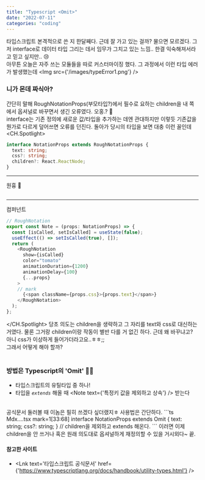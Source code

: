 ```yaml
---
title: "Typescript <Omit>"
date: "2022-07-11"
categories: "coding"
---
```


타입스크립트 본격적으로 쓴 지 한달째다. 근데 잘 가고 있는 걸까? 물으면 모르겠다. 그저 interface로 데이터 타입 그리는 데서 임무가 그치고 있는 느낌.. 한결 익숙해져서라고 믿고 싶지만.. 😢
<br/>
아무튼 오늘은 자주 쓰는 모듈들을 따로 커스터마이징 했다. 그 과정에서 이런 타입 에러가 발생했는데
<Img src={'/images/typeError1.png'} />
<br/>

### 니가 몬데 짜식아?
간단히 말해 RoughNotationProps(부모타입?)에서 필수로 요하는 children을 내 쪽에서 옵셔널로 바꾸면서 생긴 오류였다. 오홍.? 🤔  
interface는 기존 정의에 새로운 값/타입을 추가하는 데엔 관대하지만 이렇듯 기존값을 뭔가로 다르게 덮어쓰면 오류를 던진다. 돌아가 당시의 타입을 보면 대충 이런 꼴인데
<CH.Spotlight>
  ```ts MdxComponents.tsx
  interface NotationProps extends RoughNotationProps {
    text: string;
    css?: string;
    children?: React.ReactNode;
  }
  ```
  ---
  원흉 👾
  ```ts MdxComponents.tsx focus=4
  ```
  ---
  컴퍼넌트
  ```ts Mdx....tsx mark=2[29:41]
  // RoughNotation
  export const Note = (props: NotationProps) => {
    const [isCalled, setIsCalled] = useState(false);
    useEffect(() => setIsCalled(true), []);
    return (
      <RoughNotation
        show={isCalled}
        color="tomato"
        animationDuration={1200}
        animationDelay={100}
        {...props}
      >
      // mark
        {<span className={props.css}>{props.text}</span>}
      </RoughNotation>
    );
  };
  ```
</CH.Spotlight>
당초 의도는 children을 생략하고 그 자리를 text와 css로 대신하는 거였다. 물론 그거랑 children이랑 작동이 별반 다를 거 없긴 하다. 근데 왜 바꾸냐고? 아니 css가 이상하게 들어가더라고요..ㅎㅎ;;   
그래서 어떻게 해야 할까?  
<br/>
### 방법은 Typescript의 'Omit' 💨💨
- 타입스크립트의 유틸타입 중 하나!
- 타입을 _`extends`_ 해올 때 <Note text={'특정키 값을 제외하고 상속'} /> 받는다
<br/>
공식문서 둘러볼 때 이놈은 필히 쓰겠다 싶더랬지ㅎ 사용법은 간단하다.
```ts Mdx....tsx mark=1[33:68]
interface NotationProps extends Omit<RoughNotationProps, "children"> {
  text: string;
  css?: string;
} // children을 제외하고 extends 해온다.
```
이러면 이제 children을 안 쓰거나 혹은 원래 의도대로 옵셔널하게 재정의할 수 있을 거시외다~  
끝.
<br/>

#### 참고한 사이트
- <Lnk text='타입스크립트 공식문서' href={'https://www.typescriptlang.org/docs/handbook/utility-types.html'} />
